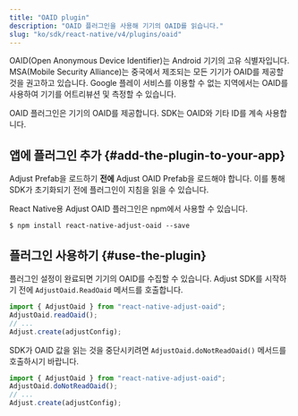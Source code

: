 ```yaml
---
title: "OAID plugin"
description: "OAID 플러그인을 사용해 기기의 OAID를 읽습니다."
slug: "ko/sdk/react-native/v4/plugins/oaid"
---
```


OAID\(Open Anonymous Device Identifier\)는 Android 기기의 고유 식별자입니다. MSA\(Mobile Security Alliance\)는 중국에서 제조되는 모든 기기가 OAID를 제공할 것을 권고하고 있습니다. Google 플레이 서비스를 이용할 수 없는 지역에서는 OAID를 사용하여 기기를 어트리뷰션 및 측정할 수 있습니다.

OAID 플러그인은 기기의 OAID를 제공합니다. SDK는 OAID와 기타 ID를 계속 사용합니다.

## 앱에 플러그인 추가 {#add-the-plugin-to-your-app}

<Callout type="note">

Adjust Prefab을 로드하기 **전에** Adjust OAID Prefab을 로드해야 합니다. 이를 통해 SDK가 초기화되기 전에 플러그인이 지침을 읽을 수 있습니다.

</Callout>

React Native용 Adjust OAID 플러그인은 npm에서 사용할 수 있습니다.

<CodeBlock title="npm">

```console
$ npm install react-native-adjust-oaid --save
```

</CodeBlock>

## 플러그인 사용하기 {#use-the-plugin}

플러그인 설정이 완료되면 기기의 OAID를 수집할 수 있습니다. Adjust SDK를 시작하기 전에 `AdjustOaid.ReadOaid` 메서드를 호출합니다.

```jsx
import { AdjustOaid } from "react-native-adjust-oaid";
AdjustOaid.readOaid();
// ...
Adjust.create(adjustConfig);
```

SDK가 OAID 값을 읽는 것을 중단시키려면 `AdjustOaid.doNotReadOaid()` 메서드를 호출하시기 바랍니다.

```jsx
import { AdjustOaid } from "react-native-adjust-oaid";
AdjustOaid.doNotReadOaid();
// ...
Adjust.create(adjustConfig);
```
